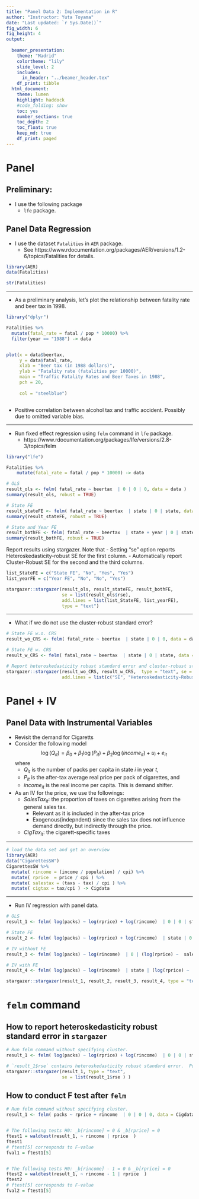 ```yaml
---
title: "Panel Data 2: Implementation in R"
author: "Instructor: Yuta Toyama"
date: "Last updated: `r Sys.Date()`"
fig_width: 6 
fig_height: 4 
output: 
  
  beamer_presentation:
    theme: "Madrid"
    colortheme: "lily"
    slide_level: 2
    includes:
      in_header: "../beamer_header.tex"
    df_print: tibble
  html_document:
    theme: lumen
    highlight: haddock 
    #code_folding: show
    toc: yes
    number_sections: true
    toc_depth: 2
    toc_float: true
    keep_md: true
    df_print: paged
---
```


# Panel

## Preliminary:

- I use the following package
    - `lfe` package.

## Panel Data Regression

- I use the dataset `Fatalities` in `AER` package.
    - See https://www.rdocumentation.org/packages/AER/versions/1.2-6/topics/Fatalities for details.

```r

library(AER)
data(Fatalities)

str(Fatalities)

```

--- 

- As a preliminary analysis, let's plot the relationship between fatality rate and beer tax in 1998.

```r
library("dplyr")

Fatalities %>%
  mutate(fatal_rate = fatal / pop * 10000) %>% 
  filter(year == "1988") -> data


plot(x = data$beertax, 
     y = data$fatal_rate, 
     xlab = "Beer tax (in 1988 dollars)",
     ylab = "Fatality rate (fatalities per 10000)",
     main = "Traffic Fatality Rates and Beer Taxes in 1988",
     pch = 20, 
     
     col = "steelblue")



```

- Positive correlation between alcohol tax and traffic accident. Possibly due to omitted variable bias. 


--- 

- Run fixed effect regression using `felm` command in `lfe` package. 
    - https://www.rdocumentation.org/packages/lfe/versions/2.8-3/topics/felm
    

```r

library("lfe")

Fatalities %>%
    mutate(fatal_rate = fatal / pop * 10000) -> data

# OLS 
result_ols <- felm( fatal_rate ~ beertax  | 0 | 0 | 0, data = data )
summary(result_ols, robust = TRUE)

# State FE
result_stateFE <- felm( fatal_rate ~ beertax  | state | 0 | state, data = data )
summary(result_stateFE, robust = TRUE)

# State and Year FE
result_bothFE <- felm( fatal_rate ~ beertax  | state + year | 0 | state, data = data )
summary(result_bothFE, robust = TRUE)

```

Report results using stargazer.
Note that 
  - Setting "se" option reports Heteroskedasticity-robust SE for the first column.
  - Automatically report Cluster-Robust SE for the second and the third columns.

```r

list_StateFE = c("State FE", "No", "Yes", "Yes")
list_yearFE = c("Year FE", "No", "No", "Yes")

stargazer::stargazer(result_ols, result_stateFE, result_bothFE, 
                     se = list(result_ols$rse),
                     add.lines = list(list_StateFE, list_yearFE),
                     type = "text")


```

---

- What if we do not use the cluster-robust standard error?

```r

# State FE w.o. CRS
result_wo_CRS <- felm( fatal_rate ~ beertax  | state | 0 | 0, data = data )

# State FE w. CRS
result_w_CRS <- felm( fatal_rate ~ beertax  | state | 0 | state, data = data )

# Report heteroskedasticity robust standard error and cluster-robust standard errors
stargazer::stargazer(result_wo_CRS, result_w_CRS,  type = "text", se = list(result_wo_CRS$rse),
                     add.lines = list(c("SE", "Heteroskedasticity-Robust", "Cluster-Robust")))

```

# Panel + IV

## Panel Data with Instrumental Variables

- Revisit the demand for Cigaretts
- Consider the following model
$$
\log (Q_{it}) = \beta_0 + \beta_1 \log (P_{it}) + \beta_2 \log(income_{it}) + u_i + e_{it}
$$
where 
    - $Q_{it}$ is the number of packs per capita in state $i$ in year $t$, 
    - $P_{it}$ is the after-tax average real price per pack of cigarettes, and 
    - $income_{it}$ is the real income per capita. This is demand shifter.
- As an IV for the price, we use the followings:
    - $SalesTax_{it}$: the proportion of taxes on cigarettes arising from the general sales tax.
        - Relevant as it is included in the after-tax price
        - Exogenous(indepndent) since the sales tax does not influence demand directly, but indirectly through the price.
    - $CigTax_{it}$: the cigarett-specific taxes
    
    
--- 

```r

# load the data set and get an overview
library(AER)
data("CigarettesSW")
CigarettesSW %>% 
  mutate( rincome = (income / population) / cpi) %>% 
  mutate( rprice  = price / cpi ) %>% 
  mutate( salestax = (taxs - tax) / cpi ) %>% 
  mutate( cigtax = tax/cpi ) -> Cigdata


```
    
--- 

- Run IV regression with panel data.

```r

# OLS
result_1 <- felm( log(packs) ~ log(rprice) + log(rincome)  | 0 | 0 | state, data = Cigdata )

# State FE
result_2 <- felm( log(packs) ~ log(rprice) + log(rincome)  | state | 0 | state, data = Cigdata )

# IV without FE
result_3 <- felm( log(packs) ~ log(rincome)  | 0 | (log(rprice) ~  salestax + cigtax) | state, data = Cigdata )

# IV with FE 
result_4 <- felm( log(packs) ~ log(rincome)  | state | (log(rprice) ~  salestax + cigtax) | state, data = Cigdata )

stargazer::stargazer(result_1, result_2, result_3, result_4, type = "text")


```

# `felm` command

## How to report heteroskedasticity robust standard error in `stargazer`

```r

# Run felm command without specifying cluster.
result_1 <- felm( log(packs) ~ log(rprice) + log(rincome)  | 0 | 0 | state, data = Cigdata )

# `result_1$rse` contains heteroskedasticity robust standard error.  Put this into `se` option in `stargazer`.
stargazer::stargazer(result_1, type = "text", 
                     se = list(result_1$rse ) ) 

```

## How to conduct F test after `felm`

```r

# Run felm command without specifying cluster.
result_1 <- felm( packs ~ rprice + rincome  | 0 | 0 | 0, data = Cigdata )


# The following tests H0: _b[rincome] = 0 & _b[rprice] = 0 
ftest1 = waldtest(result_1, ~ rincome | rprice  )
ftest1 
# ftest[5] corresponds to F-value
fval1 = ftest1[5]


# The following tests H0: _b[rincome] - 1 = 0 & _b[rprice] = 0 
ftest2 = waldtest(result_1, ~ rincome - 1 | rprice  )
ftest2 
# ftest[5] corresponds to F-value
fval2 = ftest1[5]


```


